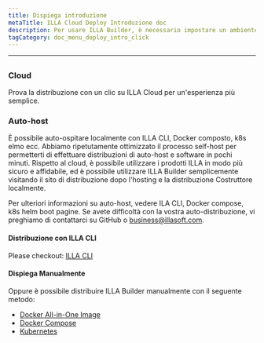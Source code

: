 ```yaml
---
title: Dispiega introduzione
metaTitle: ILLA Cloud Deploy Introduzione doc
description: Per usare ILLA Builder, è necessario impostare un ambiente self-host-ambiente localmente o utilizzare ILLA Cloud per saltare il processo di costruzione e utilizzare rapidamente i prodotti ILLA.
tagCategory: doc_menu_deploy_intro_click
---
```


* * *

## <Heading hidden>Deploy introduction</Heading>

### Cloud

Prova la distribuzione con un clic su ILLA Cloud per un'esperienza più semplice.

### Auto-host

È possibile auto-ospitare localmente con ILLA CLI, Docker composto, k8s elmo ecc. Abbiamo ripetutamente ottimizzato il processo self-host per permetterti di effettuare distribuzioni di auto-host e software in pochi minuti. Rispetto al cloud, è possibile utilizzare i prodotti ILLA in modo più sicuro e affidabile, ed è possibile utilizzare ILLA Builder semplicemente visitando il sito di distribuzione dopo l'hosting e la distribuzione Costruttore localmente.

Per ulteriori informazioni su auto-host, vedere ILA CLI, Docker compose, k8s helm boot pagine.
Se avete difficoltà con la vostra auto-distribuzione, vi preghiamo di contattarci su GitHub o business@illasoft.com.

#### Distribuzione con ILLA CLI

Please checkout: [ILLA CLI](https://www.illacloud.com/docs/illa-cli)

#### Dispiega Manualmente

Oppure è possibile distribuire ILLA Builder manualmente con il seguente metodo:

-   [Docker All-in-One Image](https://github.com/illacloud/deploy-illa-manually/blob/main/docker/README.md)
-   [Docker Compose](https://github.com/illacloud/deploy-illa-manually/blob/main/docker-compose/README.md)
-   [Kubernetes](https://github.com/illacloud/deploy-illa-manually/blob/main/kubernetes/README.md)
